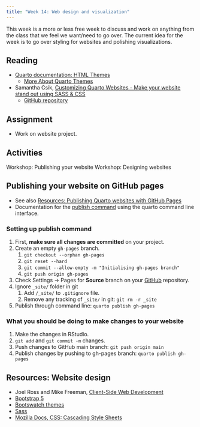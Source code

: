 ```yaml
---
title: "Week 14: Web design and visualization"
---
```



This week is a more or less free week to discuss and work on anything from the class that we feel we want/need to go over. The current idea for the week is to go over styling for websites and polishing visualizations.

## Reading
- [Quarto documentation: HTML Themes](https://quarto.org/docs/output-formats/html-themes.html)
  - [More About Quarto Themes](https://quarto.org/docs/output-formats/html-themes-more.html)
- Samantha Csik, [Customizing Quarto Websites - Make your website stand out using SASS & CSS](https://ucsb-meds.github.io/customizing-quarto-websites/)
  - [GitHub repository](https://github.com/UCSB-MEDS/customizing-quarto-websites)

## Assignment
- Work on website project.

## Activities
Workshop: Publishing your website
Workshop: Designing websites

## Publishing your website on GitHub pages
- See also [Resources: Publishing Quarto websites with GitHub Pages](/resources.qmd#sec-quarto-publish)
- Documentation for the [publish command](https://quarto.org/docs/publishing/github-pages.html#publish-command) using the quarto command line interface.

### Setting up publish command
1. First, **make sure all changes are committed** on your project.
2. Create an empty `gh-pages` branch.
    1. `git checkout --orphan gh-pages`
    2. `git reset --hard`
    3. `git commit --allow-empty -m "Initialising gh-pages branch"`
    4. `git push origin gh-pages`
3. Check Settings -> Pages for **Source** branch on your [GitHub](https://github.com) repository.
4. Ignore `_site/` folder in git
    1. Add `/_site/` to `.gitignore` file.
    2. Remove any tracking of `_site/` in git: `git rm -r _site`
5. Publish through command line: `quarto publish gh-pages`

### What you should be doing to make changes to your website
1. Make the changes in RStudio.
2. `git add` and `git commit -m` changes.
3. Push changes to GitHub main branch: `git push origin main`
4. Publish changes by pushing to gh-pages branch: `quarto publish gh-pages`

## Resources: Website design
- Joel Ross and Mike Freeman, [Client-Side Web Development](https://info340.github.io)
- [Bootstrap 5](https://getbootstrap.com/)
- [Bootswatch themes](https://bootswatch.com/)
- [Sass](https://sass-lang.com/guide/)
- [Mozilla Docs, CSS: Cascading Style Sheets](https://developer.mozilla.org/en-US/docs/Web/CSS)
